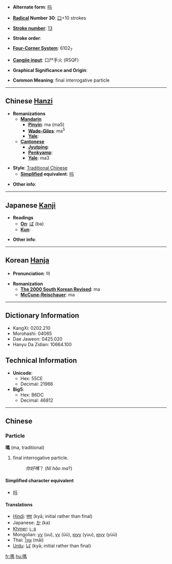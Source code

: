 * '''Alternate form''': [[吗]]

* '''[[Wiktionary:Chinese radical index| Radical]] Number 30''': [[Wiktionary:Chinese radical index 口|口]]+10 strokes

* '''[[Wiktionary:Chinese total strokes index|Stroke number]]''': [[Wiktionary:Chinese total strokes index 13|13]]

* '''Stroke order''': 

* '''[[Wiktionary:Chinese four corner index|Four-Corner System]]''': 6102<sub>7</sub>

* '''[[Wiktionary:Chinese Cangjie index|Cangjie input]]''': 口尸手火 (RSQF)

* '''Graphical Significance and Origin''': 

* '''Common Meaning''': final interrogative particle

----

== Chinese [[Hanzi]] ==

* '''Romanizations'''
** '''[[Mandarin]]'''
*** '''[[Pinyin]]''': ma (ma5)
*** '''[[Wade-Giles]]''': ma<sup>5</sup>
*** '''[[Yale]]''': 
** '''[[Cantonese]]'''
*** '''[[Jyutping]]''':
*** '''[[Penkyamp]]''': 
*** '''[[Yale]]''': ma3

* '''Style''': [[Traditional Chinese]] 
** '''[[Simplified Chinese|Simplified]] equivalent''': [[吗]]

* '''Other info''': 

----

== Japanese [[Kanji]] ==

* '''Readings'''
** '''[[On]]''': [[ば]] (ba)
** '''[[Kun]]''': 

* '''Other info''':  

----

== Korean [[Hanja]] ==

* '''Pronunciation''': 마

* '''Romanization'''
** '''[[The 2000 South Korean Revised Romanization|The 2000 South Korean Revised]]''': ma
** '''[[McCune-Reischauer]]''': ma

----

== Dictionary Information ==

* KangXi: 0202.210
* Morohashi: 04065
* Dae Jaweon: 0425.020
* Hanyu Da Zidian: 10664.100

== Technical Information ==

* '''Unicode''':
** Hex: 55CE
** Decimal: 21966
* '''Big5''':
** Hex: B6DC
** Decimal: 46812

----

==Chinese==
===Particle===
'''嗎''' (ma, traditional)

# final interrogative particle.
#:''你好嗎''？ (''Nǐ hǎo ma''?)

====Simplified character equivalent====
*[[吗]]

====Translations====
*[[Hindi]]: [[क्या]] (kyā; initial rather than final)
*Japanese: [[か]] (ka)
*[[Khmer]]: [[េទ]]
*Mongolian: [[уу]] (uu), [[үү]] (üü), [[юуу]] (yuu), [[юүү]] (yüü)
*Thai: [[ไหม]] (mãi)
*[[Urdu]]: [[كيا]] (kyā; initial rather than final)

[[fr:嗎]]
[[hu:嗎]]